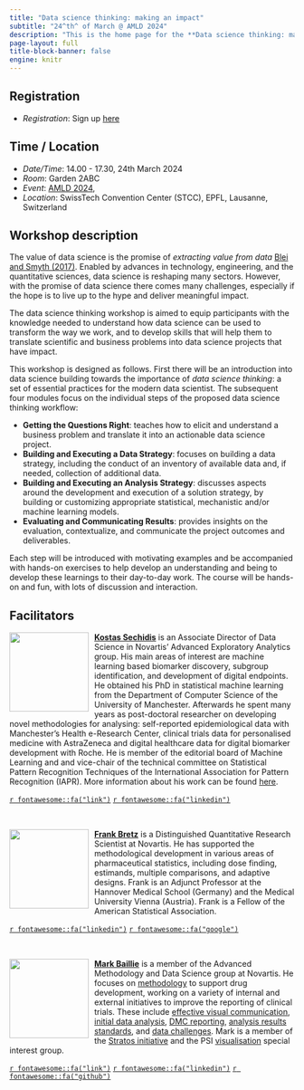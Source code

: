 ```yaml
---
title: "Data science thinking: making an impact"
subtitle: "24^th^ of March @ AMLD 2024"
description: "This is the home page for the **Data science thinking: making an impact**. The site contains workshop details and logistics, course materials, related work, additional resources and other relevant information"
page-layout: full
title-block-banner: false
engine: knitr
---
```



## Registration 

* *Registration*: Sign up [here](https://ti.to/applied-machine-learning-days/2024)

## Time / Location {#location}

* *Date/Time*: 14.00 - 17.30, 24th March 2024
* *Room*: Garden 2ABC
* *Event*: [AMLD 2024](https://2024.appliedmldays.org),
* *Location*: SwissTech Convention Center (STCC), EPFL, Lausanne, Switzerland


## Workshop description {#description}

The value of data science is the promise of *extracting value from data* [Blei and Smyth (2017)](https://www.pnas.org/doi/10.1073/pnas.1702076114). Enabled by advances in technology, engineering, and the quantitative sciences, data science is reshaping many sectors. However, with the promise of data science there comes many challenges, especially if the hope is to live up to the hype and deliver meaningful impact. 

The data science thinking workshop is aimed to equip participants with the knowledge needed to understand how data science can be used to transform the way we work, and to develop skills that will help them to translate scientific and business problems into data science projects that have impact.

This workshop is designed as follows. First there will be an introduction into data science building towards the importance of *data science thinking*: a set of essential practices for the modern data scientist. The subsequent four modules focus on the individual steps of the proposed data science thinking workflow:

- **Getting the Questions Right**: teaches how to elicit and understand a business problem and translate it into an actionable data science project.
- **Building and Executing a Data Strategy**: focuses on building a data strategy, including the conduct of an inventory of available data and, if needed, collection of additional data.
- **Building and Executing an Analysis Strategy**: discusses aspects around the development and execution of a solution strategy, by building or customizing appropriate statistical, mechanistic and/or machine learning models.
- **Evaluating and Communicating Results**: provides insights on the evaluation, contextualize, and communicate the project outcomes and deliverables.

Each step will be introduced with motivating examples and be accompanied with hands-on exercises to help develop an understanding and being to develop these learnings to their day-to-day work. The course will be hands-on and fun, with lots of discussion and interaction.


## Facilitators {#people}

<!-- [**Kostas**](https:///) Placeholder. -->

![](img/kostas.png){style="float:left;padding: 0 10px 0 0;" fig-alt="Headshot of Kostas Sechidis" width="140"}


[**Kostas Sechidis**](https://sechidis.netlify.app) is an Associate Director of Data Science in Novartis’ Advanced Exploratory Analytics group. His main areas of interest are machine learning based biomarker discovery, subgroup identification, and development of digital endpoints. He obtained his PhD in statistical machine learning from the Department of Computer Science of the University of Manchester. Afterwards he spent many years as post-doctoral researcher on developing novel methodologies for analysing: self-reported epidemiological data with Manchester’s Health e-Research Center, clinical trials data for personalised medicine with AstraZeneca and digital healthcare data for digital biomarker development with Roche. He is member of the editorial board of Machine Learning and and vice-chair of the technical committee on Statistical Pattern Recognition Techniques of the International Association for Pattern Recognition (IAPR). More information about his work can be found [here](https://sechidis.netlify.app/).

[`r fontawesome::fa("link")`](https://sechidis.netlify.app)
[`r fontawesome::fa("linkedin")`](https://www.linkedin.com/in/konstantinos-kostas-sechidis-19311657/)

<br> 


![](img/frank.png){style="float:left;padding: 0 10px 0 0;" fig-alt="Headshot of Frank Bretz" width="140"}
[**Frank Bretz**](https://www.linkedin.com/in/frank-bretz-8510415/) is a Distinguished Quantitative Research Scientist at Novartis. He has supported the methodological development in various areas of pharmaceutical statistics, including dose finding, estimands, multiple comparisons, and adaptive designs. Frank is an Adjunct Professor at the Hannover Medical School (Germany) and the Medical University Vienna (Austria). Frank is a Fellow of the American Statistical Association.

[`r fontawesome::fa("linkedin")`](https://www.linkedin.com/in/frank-bretz-8510415/)
[`r fontawesome::fa("google")`](https://scholar.google.com/citations?hl=en&user=dDGzYjUAAAAJ&view_op=list_works)

<br>

![](img/mark.png){style="float:left;padding: 0 10px 0 0;" fig-alt="Headshot of Mark Baillie" width="140"}

[**Mark Baillie**](https://bailliem.github.io) is a member of the Advanced Methodology and Data Science group at Novartis. He focuses on [methodology](https://www.tandfonline.com/doi/full/10.1080/19466315.2022.2063172?src=recsys) to support drug development, working on a variety of internal and external initiatives to improve the reporting of clinical trials. These include [effective visual communication](https://graphicsprinciples.github.io/), [initial data analysis](https://journals.plos.org/ploscompbiol/article?id=10.1371/journal.pcbi.1009819), [DMC reporting](https://trialsjournal.biomedcentral.com/articles/10.1186/s13063-023-07290-4), [analysis results standards](https://www.nature.com/articles/s41597-022-01789-2), and [data challenges](https://arxiv.org/abs/2304.05658). Mark is a member of the [Stratos initiative](https://stratos-initiative.org/en) and the PSI [visualisation](https://github.com/VIS-SIG) special interest group.  

[`r fontawesome::fa("link")`](https://bailliem.github.io)
[`r fontawesome::fa("linkedin")`](https://www.linkedin.com/in/mark-baillie-52486735/)
[`r fontawesome::fa("github")`](https://github.com/bailliem)

<br> 

<!-- <br> <br> -->







